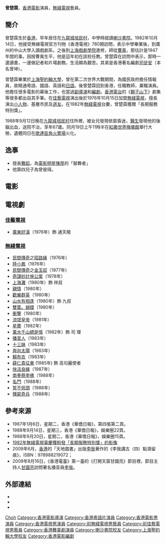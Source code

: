 {{藝人
|姓名 = 曾楚霖
|類型 = 男演員
|圖片 = 曾楚霖 1921-1988.jpg
|圖片尺寸 =
|圖片簡介 = 電影《特警零零九》（1967）劇照
|本名 =
|羅馬拼音 = Tsang Choh-Lam
|英文名 =
|暱稱 =
|其他藝名 =
|國籍 = {{BHKG}}
|民族 =
|籍貫 =
|出生日期 = {{birth date|1921|8|20}}
|出生地點 = {{HKG-1910}}
|逝世日期 = {{death date and age|1988|9|12|1921|8|20}}
|逝世地點 = {{BHKG}}[[九龍城|九龍城]][[培民村|培民村]]
|職業 =
|語言 = [[粵語|粵語]]、[[英語|英語]]、[[國語|國語]]和[[日語|日語]]
|教育程度 = 
|母校 = [[喇沙書院|喇沙書院]]<br>[[中山大學|中山大學]]戲劇系<br>[[上海戲劇學院|上海戲劇學院]]<br>[[聖約翰大學_(上海)|聖約翰大學]]
|宗教信仰 =
|配偶 =
|兒女 = 7名子女，四子：曾彼得
|父母 =
|出道地點 = {{BHKG}}
|出道作 =
|出道日期 =
|代表作 =
|活躍年代 =
|唱片公司 =
|經紀公司 =
|網站 =
|相關團體 =
|獎項 =
|IMDb = 0875130
|現任成員 =
|過往成員 =
|音樂專輯 =
|電影 =
|主持節目 =
|電視劇 =
|廣播劇 =
|舞台劇 =
|書籍 =
}}

'''曾楚霖'''{{BD|1921年|8月20日|1988年|9月12日}}，[[香港|香港]][[電影|電影]]演員，[[無綫電視|無綫電視]]藝員。

==簡介==
曾楚霖生於[[香港|香港]]，早年居住在[[九龍城|九龍城]][[培民村|培民村]]，中學時就讀[[喇沙書院|喇沙書院]]。1982年10月14日，他接受無線電視官方刊物《香港電視》780期訪問，表示中學畢業後，到廣州的中山大學入讀戲劇系，之後到[[上海戲劇學院|上海戲劇學院]]進修，師從[[曹禺|曹禺]]，那估計是1947年間的事。因按曹禺生平，他是這年初在該校任教。曾楚霖在訪問中表示，那時一邊讀書，一邊做記者和片場劇務，生活頗為艱苦。其弟是香港著名編劇[[司徒安|司徒安]]（本名曾坤）。

曾楚霖畢業於[[上海|上海]][[聖約翰大學_(上海)|聖約翰大學]]，曾在第二次世界大戰期間，為國民政府擔任情報員，故精通粵語、國語、英語和[[日語|日語]]。後曾楚霖回到香港，任職教師，兼職演員。他擔任很多電影的幕後工作，也當過[[副導演|副導演]]和[[編劇|編劇]]。[[香港電台|香港電台]]的《[[獅子山下|獅子山下]]》劇集等很多都出自其手筆。在[[佳藝電視|佳藝電視]]演出後於1976年10月15日加盟[[無綫電視|無綫電視]]，擅長演出[[小人物|小人物]]、基層市民及[[道友|道友]]。在1982年[[無綫電視|無綫電視]]台慶，曾楚霖獲贈「長期服務特別獎」。

1988年9月12日晚在[[九龍城|九龍城]][[培民村|培民村]]住所裡，被女兒發現依窗昏迷，[[醫生|醫生]]發現他的後腦出血，送院不治，享年67歲。同月19日上午11時半在[[紅磡|紅磡]][[世界殯儀館|世界殯儀館]]舉行大殮，遺體同日在[[歌連臣角火葬場|歌連臣角火葬場]]火化。

==逸事==
* 擅長[[舞蹈|舞蹈]]，為[[電影|電影]][[明星|明星]][[陳厚|陳厚]]的「替舞者」
* 他第四兒子為曾彼得。

== 電影 ==
{{columns-list|２|
*黃金潮（1947年）     
*仙童玉女（1948年）... 紳士 
*黃飛鴻傳（上集）（1949年）     
*孽海癡魂（上集）（1949年）... 白香詞 
*神經公爵（1949年）... 傻超 
*辣手碎情花（1949年）     
*羅宮春色（1949年）     
*狄青（1949年）... 番將 
*到處惹相思（1949年）... 雜役 
*滿江紅（1949年）... 老巡警 
*黃飛鴻傳（下集大結局）（1949年）     
*孽海癡魂（下集大結局）（1949年）... 白香詞 
*忍棄枕邊人（1949年）... 同事丙 
*孤兒淚（1949年）... 醫生 
*有冤無路訴（1949年）     
*法網難逃（1950年）     
*關東小俠大戰女鏢師（1950年）     
*野花香（1950年）     
*夜半鐘聲（1950年）     
*月媚花嬌（1952年）     
*五虎將（1955年）     
*霸王妖姬（1956年）     
*嬌嬌女（1956年）     
*梅娘（1956年）     
*詐痲納福（1956年）     
*肥廋姻緣（1956年）     
*打劫陰司路（1957年）     
*第七號司機（1958年）     
*天官賜福（1958年）     
*大冬瓜（1958年）     
*王先生行正桃花運（1959年）     
*搭錯線（1959年）     
*十兄弟（1959年）     
*二世祖盲公問米（1959年）     
*王先生著錯老婆鞋（1959年）     
*十兄弟怒海除魔（1960年） 
*野玫瑰之戀（1960年）     
*七兒八女九狀詞（1960年）     
*歡喜夫妻（1961年）     
*太太緝私團（1961年）     
*真假洞房春（1962年）     
*好事成雙（1962年）    
*南北一家親（1962年）     
*秋風秋雨（1962年）     
*水觀音三戲白金龍（1962年）     
*一對好冤家（1963年）     
*老襯行大運（1963年）     
*999毒天鵝（1964年）     
*新啼笑姻緣（1964年）     
*花木蘭（1964年）     
*玉堂春（1964年）     
*改期添丁（1964年）     
*摩登二世祖（1964年）     
*啼笑姻緣（上集）（1964年）     
*一樓十四伙（1964年）     
*山歌戀（1964年）     
*大地兒女（1965年）     
*南北雙雄（1965年）     
*小雲雀（1965年）     
*聊齋誌異（1965年）    
*青青河邊草（1966年）    
*何日君再來（1966年）     
*金嬌銀更嬌（1966年）     
*通天曉（1966年）     
*西遊記（1966年）     
*獨臂刀（1967年）     
*珊珊（1967年）     
*大俠復仇記（1967年）     
*幪面大俠（1967年）     
*香江花月夜（1967年）     
*鐵頭皇帝（1967年）     
*特警零零九（1967年）     
*大師姐（1967年）     
*盜劍（1967年）     
*慾海情魔（1967年）     
*黑殺星（1967年）     
*艷陽天（1967年）     
*女探黑天鵝（1967年）     
*黑鷹（1967年）     
*明日之歌（1967年）     
*奪魂鈴（1968年）     
*花月良宵（1968年）     
*女兒國（1968年）     
*玉羅剎（1968年）     
*怪俠（1968年）     
*雲泥（1968年）     
*萬紫千紅（1968年）     
*多情妙賊（1968年）     
*春滿乾坤（1968年）     
*鐵觀音勇破爆炸黨（1968年）     
*龍門金劍（1969年）     
*雌雄妙賊（1969年）     
*陰陽刀（1969年）     
*神經刀（1969年）     
*香噴噴小姐（1969年）     
*浪子佳人（1969年）     
*慾燄狂流（1969年）     
*豪俠傳（1969年）     
*保鏢（1969年）     
*千面魔女（1969年）     
*燕娘（1969年）     
*毒龍潭（1969年）     
*四武士（1969年）     
*相思河畔（1969年）     
*椰林春戀（1969年）     
*釣金龜（1969年）     
*飛燕金刀（1969年）     
*說謊的人（1969年）     
*雙鎗沙膽標（1969年）     
*三笑（1969年）     
*小魔俠（1969年）     
*十三太保（1970年）     
*荒江女俠（1970年）     
*小煞星（1970年）    
*女俠賣人頭（1970年）     
*雙喜臨門（1970年）     
*{{link-en|五虎屠龍|Brothers Five}}（1970年）     
*總有一天捉到你（1970年）     
*斷魂刀（1970年）     
*遺產伍億圓（1970年）     
*金衣大俠（1970年）     
*春火（1970年）     
*江湖三女俠（1970年）     
*滿肚密圈（1970年）     
*殺機（1970年）     
*愛情的代價（1970年）     
*玉女親情（1970年）
*遊俠兒（1970年）     
*龍虎鬥（1970年）     
*無名英雄（1971年）     
*鳳飛飛（1971年）     
*天龍八將（1971年）     
*拳擊（1971年）     
*俠士行（1971年）     
*聾啞劍（1971年）... 柳家黨從 
*血符門（1971年）     
*夕陽戀人（1971年）     
*鬼太監（1971年）     
*火併（1971年）     
*女殺手（1971年）     
*冰天俠女（1971年）     
*大決鬥（1971年）     
*影子神鞭（1971年）     
*玉面俠（1971年）     
*鷹王（1971年）     
*血酒天牢（1971年）     
*追擊（1971年）     
*情人的秘密（1971年）     
*惡客（1972年）     
*小毒龍（1972年）     
*仙女下凡（1972年）     
*大內高手（1972年）     
*拳門（1972年）     
*風月奇譚（1972年）     
*壁虎（1972年）     
*天下第一拳（1972年）     
*馬永貞（1972年）     
*霹靂拳（1972年）     
*[[十四女英豪|十四女英豪]]（1972年）... 番將 
*雨中花（1972年）     
*水滸傳（1972年）     
*騙術大觀（1972年）     
*快活林（1972年）     
*吉祥賭坊（1972年）     
*獅吼（1972年）     
*愛奴（1972年）     
*群英會（1972年）     
*玉女嬉春（1972年）     
*合氣道（1972年）     
*四騎士（1972年）     
*淘氣公主（1972年）     
*少奶奶的絲襪（1972年）     
*黃飛鴻（1973年）     
*毒女（1973年）     
*賊殺賊（1973年）     
*蕩寇三狼（1973年）     
*跆拳震九州（1973年）     
*魔鬼天使（1973年）     
*大刀王五（1973年）     
*英雄榜（1973年）     
*鐵牛（1973年）     
*大徐害（1973年）     
*小雜種（1973年）     
*至尊寶（1974年）     
*[[鬼馬雙星|鬼馬雙星]]（1974年）     
*天天報喜（1974年）     
*阿牛入城記（1974年）     
*虎鬥虎（1974年）     
*烏龍教一（1974年）     
*大鄉里八面威風（1974年）     
*[[聲色犬馬|聲色犬馬]]（1974年）     
*多咀街（1974年）     
*吸毒者（1974年）     
*惡虎村（1974年）     
*少林子弟（1974年）     
*一網打盡（1974年）     
*大蛟龍（1974年）     
*鐵金剛大破紫陽觀（1974年）     
*危機四伏（1974年）     
*販賣人口（1974年）     
*[[香港七三|香港73]]（1974年）     
*天網（1974年）     
*怪人怪事（1974年）     
*珠江大風暴（1974年）     
*新啼笑姻緣（1975年）     
*扭計祖宗陳夢吉（1975年）     
*金毛獅王（1975年）     
*千奇百怪俏女傭（1975年）     
*[[天才與白痴_(1975年電影)|天才與白痴]]（1975年）     
*花飛滿城春（1975年）     
*蠱惑女光棍才（1975年）     
*港澳傳奇（1975年）     
*鏢旗飛揚（1975年）     
*小山東到香港（1975年）     
*大劫案（1975年）     
*[[半斤八兩_(電影)|半斤八兩]]（1976年）     
*蛇王子（1976年）     
*毒后秘史（1976年）     
*拈花惹草（1976年）     
*大鄉里與掃街添（1976年）     
*香港奇案（1976年）     
*乾隆皇奇遇記（1976年）     
*酒帘（1976年）     
*賣身（1976年）     
*五毒天羅（1976年）     
*沙膽英（1976年）     
*香港奇案之二《兇殺》（1976年）     
*阿牛發達記（1976年）     
*大男人（1977年）     
*風花雪月（1977年）     
*初哥初女初夜情（1977年）     
*四二六（1977年）     
*[[多情劍客無情劍_(1977年電影)|多情劍客無情劍]]（1977年）     
*佛跳牆（1977年）     
*三德和尚與舂米六（1977年）     
*[[楚留香_(1977年電影)|楚留香]]（1977年）     
*姦魔（1977年）     
*人蛇鼠（1977年）     
*[[射鵰英雄傳_(1977年電影)|射鵰英雄傳]]（1977年）    
*俏探女嬌娃（1977年）     
*決殺令（1977年）     
*應召名冊（1977年）    
*入冊（1977年）     
*大路強人（1978年）     
*黑幕（1978年）    
*剝錯大牙折錯骨（1978年）     
*鬼馬狂潮（1978年）     
*笑傲江湖（1978年）     
*乾隆下揚州（1978年）    
*烏龍濟公（1978年）     
*老虎田雞（1978年）     
*問你怕未（1978年）     
*秀花大盜（1978年）     
*子曰：食色性也（1978年）     
*[[林世榮_(電影)|林世榮]]（1979年）     
*大鬥大（1979年）     
*猴形扣手（1979年）     
*怪招軟皮蛇（1979年）
*天才功夫（1979年）     
*鴻勝蔡李佛（1979年）     
*著錯草鞋走錯路（1979年）     
*出閘虎（1979年）     
*匯峰號黃金大風暴（1979年）     
*醒目仔蠱惑招（1979年）     
*[[孔雀王朝|孔雀王朝]]（1979年）     
*新貼錯門神（1979年）     
*瘋劫（1979年）    
*老鼠拉龜（1979年）     
*無名小卒（1979年）     
*[[圓月彎刀_(電影)|圓月彎刀]]（1979年）     
*蛇貓鶴混形掌（1980年）    
*阿燦正傳（1980年）     
*係咁先（1980年）     
*通天老虎（1980年）     
*錢作怪（1980年）     
*乾隆皇與三姑娘（1980年）     
*地獄無門（1980年）     
*情俠追風劍（1980年）     
*[[滑稽時代|滑稽時代]]（1980年）     
*阿Sir劈砲（1980年）     
*[[師弟出馬|師弟出馬]]（1980年）     
*孽種（1980年）     
*發圍（1980年）     
*[[瘋狂大老千|瘋狂大老千]]（1980年）     
*潮洲笑漢（1980年）     
*連環大鬥法（1981年）     
*線人（1981年）     
*[[摩登保鑣|摩登保鑣]]（1981年）     
*撞板神探電子龜（1981年）     
*[[邊緣人|邊緣人]]（1981年）     
*[[追女仔|追女仔]]（1981年）     
*花劫（1982年）     
*三十年細說從頭（1982年）     
*[[烈火青春|烈火青春]]（1982年）     
*[[人嚇人|人嚇人]]（1982年）     
*[[獵頭_(1982年電影)|獵頭]]（1982年）     
*[[奇謀妙計五福星|奇謀妙計五福星]]（1983年）     
*田雞過河（1983年）     
*上海灘（1983年）     
*岩晒KEY（1983年）     
*[[神勇雙響炮|神勇雙響炮]]（1984年）     
*馬後砲（1984年）     
*有Friend冇驚（1984年）     
*[[貓頭鷹與小飛象|貓頭鷹與小飛象]]（1984年）     
*愛奴新傳（1984年）     
*[[君子好逑_(香港電影)|君子好逑]]（1984年）     
*[[鬼線人|鬼線人]]（1984年）     
*[[警察故事|警察故事]]（1985年）     
*替槍老豆（1985年）     
*小狐仙（1985年）     
*歡場（1985年）     
*青春差（1985年）     
*執法先鋒（1986年）     
*[[英雄無淚|英雄無淚]]（1986年）     
*魔高一丈（1987年）     
*[[最佳損友闖情關|最佳損友闖情關]]（1988年）     
*鬼咁串（1988年）     
*[[點指賊賊|點指賊賊]]（1988年）     
*黑心鬼（1988年）     
*[[法內情|法內情]]（1988年）
}}

== 電視劇 ==
=== [[佳藝電視|佳藝電視]] ===
*[[廣東好漢|廣東好漢]]（1976年）飾 通天曉
=== [[無綫電視|無綫電視]] ===
*[[民間傳奇|民間傳奇]]之[[陌路緣|陌路緣]]（1976年）
*[[陸小鳳_(1976年電視劇)|陸小鳳]]（1976年）
*[[民間傳奇|民間傳奇]]之[[金玉奴|金玉奴]]（1977年）
*[[奇謀妙計施公案|奇謀妙計施公案]]（1978年）
*[[上海灘_(1980年電視劇)|上海灘]]（1980年）飾 祥叔
*[[親情|親情]]（1980年）
*[[歡樂群英|歡樂群英]]（1980年）
*[[山水有相逢|山水有相逢]]（1980年）飾 九叔
*[[雙葉。蝴蝶|雙葉。蝴蝶]]（1980年）
*[[衝擊|衝擊]]（1980年）
*[[流氓皇帝|流氓皇帝]]（1981年）
*[[星塵|星塵]]（1982年）
*[[萬水千山總是情|萬水千山總是情]]（1982年）飾 司 理
*[[播音人|播音人]]（1983年）
*[[十三妹|十三妹]]（1983年）
*[[奔向太陽|奔向太陽]]（1983年）
*[[賴布衣|賴布衣]]（1983年）
*[[薛仁貴征東|薛仁貴征東]] (1985年) 飾 高句麗使者
*[[快活良緣|快活良緣]]（1987年）
*[[南拳蔡李佛|南拳蔡李佛]]（1988年）
*[[名門_(電視劇)|名門]]（1988年）
*[[誓不低頭_(無綫電視劇)|誓不低頭]]（1988年）
*[[殭屍奇兵|殭屍奇兵]]（1988年）

== 參考來源 ==
* 1987年1月6日，星期二，香港《華僑日報》，第四張第二頁。
* 1988年9月14日，星期三，香港《華僑日報》，娛樂圈22頁。
* 1988年9月20日，星期二，香港《華僑日報》，娛樂圈15頁。
* [http://www.56.com/u15/v_MzIxNzAyNTI.html 1982年無綫電視臺慶獲盼發「長期服務特別獎」的影像] {{Wayback|url=http://www.56.com/u15/v_MzIxNzAyNTI.html |date=20190604062959 }}
* 2009年6月，[[香港|香港]]的「天地圖書」出版[[李我|李我]]著作的《李我講古（四）點滴留痕》，ISBN：978988219072；
* 2009年8月16日，《香港電臺》第一臺的《打開天窗甘國亮》節目裡，節目主持人[[甘國亮|甘國亮]]訪問著名播音員[[李我|李我]]。

== 外部連結 ==
* {{imdb name|0875130}}{{en}}
* {{hkmdb name|14302}}
* {{Mtime people|1172350}}

{{DEFAULTSORT:Tsang}}
[[Category:曾姓|Choh]]
[[Category:香港電影導演|Category:香港電影導演]]
[[Category:香港粵語片演員|Category:香港粵語片演員]]
[[Category:香港電影男演員|Category:香港電影男演員]]
[[Category:香港電視男演員|Category:香港電視男演員]]
[[Category:前無綫電視男藝員|Category:前無綫電視男藝員]]
[[Category:前佳藝電視男藝員|Category:前佳藝電視男藝員]]
[[Category:香港舞臺劇演員|Category:香港舞臺劇演員]]
[[Category:喇沙書院校友|Category:喇沙書院校友]]
[[Category:上海聖約翰大學校友|Category:上海聖約翰大學校友]]
[[Category:香港電影編劇|Category:香港電影編劇]]